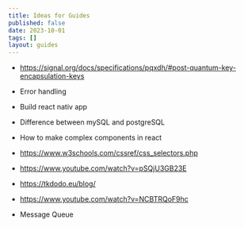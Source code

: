 ```yaml
---
title: Ideas for Guides
published: false
date: 2023-10-01
tags: []
layout: guides
---
```



- https://signal.org/docs/specifications/pqxdh/#post-quantum-key-encapsulation-keys

- Error handling

- Build react nativ app

- Difference between mySQL and postgreSQL

- How to make complex components in react

- https://www.w3schools.com/cssref/css_selectors.php

- https://www.youtube.com/watch?v=pSQjU3GB23E 

- https://tkdodo.eu/blog/

- https://www.youtube.com/watch?v=NCBTRQoF9hc

- Message Queue